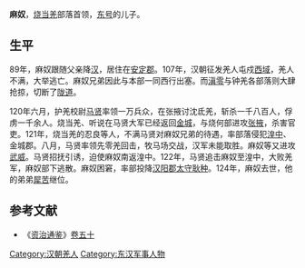 {{expand|time=2010-05-18T13:25:37+00:00}}
'''麻奴'''{{BD|1世纪|？|124年||catIdx=M}}，[[烧当羌|烧当羌]]部落首领，[[东号|东号]]的儿子。

== 生平 ==
89年，麻奴跟随父亲降[[东汉|汉]]，居住在[[安定郡|安定郡]]。107年，汉朝征发羌人屯戍[[西域|西域]]，羌人不满，大举逃亡。麻奴兄弟因此与本部一同西行出塞。而[[滇零|滇零]]与钟羌各部落则大肆抢掠，切断了[[河西走廊|陇道]]。

120年六月，护羌校尉[[馬賢_(東漢)|马贤]]率领一万兵众，在张掖讨沈氐羌，斩杀一千八百人，俘虏一千余人。烧当羌、听说在马贤大军已经返回[[金城郡|金城]]，与烧何部进攻[[张掖|张掖]]，杀害官吏。121年，烧当羌的忍良等人，不满马贤对麻奴兄弟的待遇，率部落侵犯[[湟中|湟中]]、金城郡。八月，马贤率领先零羌回击，牧马场交战，汉军未能取胜。麻奴等又进攻[[武威|武威]]。马贤招抚引诱，迫使麻奴南返湟中。122年，马贤追击麻奴至湟中，大败羌军，麻奴部下逃散。麻奴困窘，率部投降[[汉阳郡|汉阳郡]][[太守|太守]][[耿种|耿种]]。124年，麻奴去世，他的弟弟[[犀苦|犀苦]]继位。

== 参考文献 ==
*《[[资治通鉴|资治通鉴]]》[[s:資治通鑑/卷050|卷五十]]

{{start box}}
{{s-before|[[东号|东号]]}}
{{s-title|[[烧当羌|烧当羌]]首领|107年—124年}}
{{s-after|[[犀苦|犀苦]]}}
{{end box}}

{{Authority control}}
{{DEFAULTSORT:Ma}}
[[Category:汉朝羌人|Category:汉朝羌人]]
[[Category:东汉军事人物|Category:东汉军事人物]]